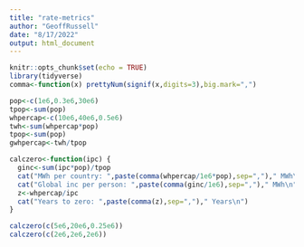 ```yaml
---
title: "rate-metrics"
author: "GeoffRussell"
date: "8/17/2022"
output: html_document
---
```


```r
knitr::opts_chunk$set(echo = TRUE)
library(tidyverse)
comma<-function(x) prettyNum(signif(x,digits=3),big.mark=",")
```

```r
pop<-c(1e6,0.3e6,30e6)
tpop<-sum(pop)
whpercap<-c(10e6,40e6,0.5e6)
twh<-sum(whpercap*pop)
tpop<-sum(pop)
gwhpercap<-twh/tpop

calczero<-function(ipc) {
  ginc<-sum(ipc*pop)/tpop
  cat("MWh per country: ",paste(comma(whpercap/1e6*pop),sep=",")," MWh\n")
  cat("Global inc per person: ",paste(comma(ginc/1e6),sep=",")," MWh\n")
  z<-whpercap/ipc
  cat("Years to zero: ",paste(comma(z),sep=",")," Years\n")
}

calczero(c(5e6,20e6,0.25e6))
calczero(c(2e6,2e6,2e6))




```
